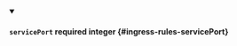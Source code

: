
<details className="config-field" data-expandable="false" open>
<summary>

#### `servicePort` <span class="config-field-required" data-required="false">required</span> <span class="config-field-type">integer</span> <span class="config-field-default"></span> <span class="config-field-enum"></span> {#ingress-rules-servicePort}



</summary>



</details>
